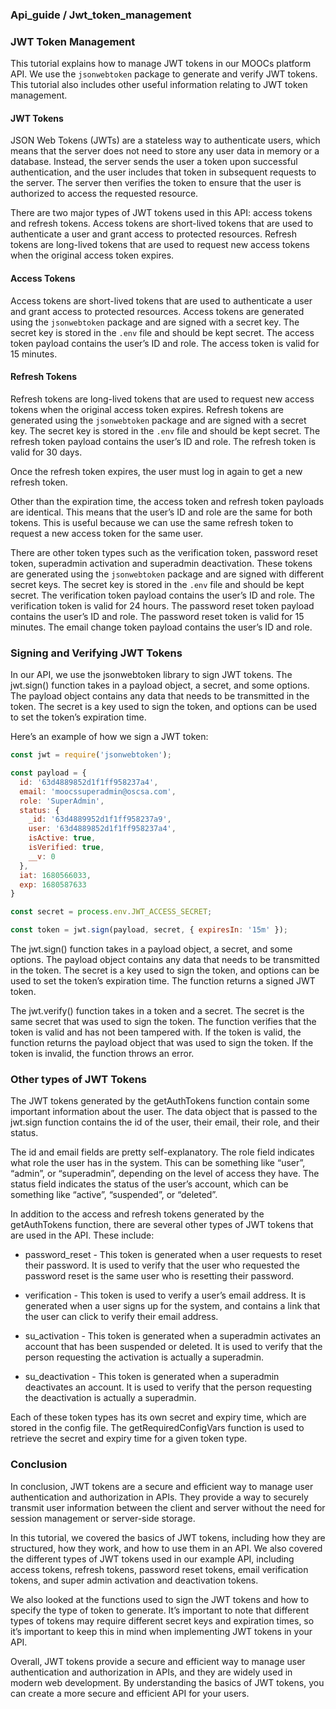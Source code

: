 ### Api_guide / Jwt_token_management

### JWT Token Management

This tutorial explains how to manage JWT tokens in our MOOCs platform API. We use the `jsonwebtoken` package to generate and verify JWT tokens. This tutorial also includes other useful information relating to JWT token management.

#### JWT Tokens

JSON Web Tokens (JWTs) are a stateless way to authenticate users, which means that the server does not need to store any user data in memory or a database. Instead, the server sends the user a token upon successful authentication, and the user includes that token in subsequent requests to the server. The server then verifies the token to ensure that the user is authorized to access the requested resource.

There are two major types of JWT tokens used in this API: access tokens and refresh tokens. Access tokens are short-lived tokens that are used to authenticate a user and grant access to protected resources. Refresh tokens are long-lived tokens that are used to request new access tokens when the original access token expires.

#### Access Tokens

Access tokens are short-lived tokens that are used to authenticate a user and grant access to protected resources. Access tokens are generated using the `jsonwebtoken` package and are signed with a secret key. The secret key is stored in the `.env` file and should be kept secret. The access token payload contains the user's ID and role. The access token is valid for 15 minutes.

#### Refresh Tokens

Refresh tokens are long-lived tokens that are used to request new access tokens when the original access token expires. Refresh tokens are generated using the `jsonwebtoken` package and are signed with a secret key. The secret key is stored in the `.env` file and should be kept secret. The refresh token payload contains the user's ID and role. The refresh token is valid for 30 days.

Once the refresh token expires, the user must log in again to get a new refresh token.

Other than the expiration time, the access token and refresh token payloads are identical. This means that the user's ID and role are the same for both tokens. This is useful because we can use the same refresh token to request a new access token for the same user.

There are other token types such as the verification token, password reset token, superadmin activation and superadmin deactivation. These tokens are generated using the `jsonwebtoken` package and are signed with different secret keys. The secret key is stored in the `.env` file and should be kept secret. The verification token payload contains the user's ID and role. The verification token is valid for 24 hours. The password reset token payload contains the user's ID and role. The password reset token is valid for 15 minutes. The email change token payload contains the user's ID and role.

### Signing and Verifying JWT Tokens

In our API, we use the jsonwebtoken library to sign JWT tokens. The jwt.sign() function takes in a payload object, a secret, and some options. The payload object contains any data that needs to be transmitted in the token. The secret is a key used to sign the token, and options can be used to set the token's expiration time.

Here's an example of how we sign a JWT token:

```javascript
const jwt = require('jsonwebtoken');

const payload = {
  id: '63d4889852d1f1ff958237a4',
  email: 'moocssuperadmin@oscsa.com',
  role: 'SuperAdmin',
  status: {
    _id: '63d4889952d1f1ff958237a9',
    user: '63d4889852d1f1ff958237a4',
    isActive: true,
    isVerified: true,
    __v: 0
  },
  iat: 1680566033,
  exp: 1680587633
}

const secret = process.env.JWT_ACCESS_SECRET;

const token = jwt.sign(payload, secret, { expiresIn: '15m' });
```

The jwt.sign() function takes in a payload object, a secret, and some options. The payload object contains any data that needs to be transmitted in the token. The secret is a key used to sign the token, and options can be used to set the token's expiration time. The function returns a signed JWT token.


The jwt.verify() function takes in a token and a secret. The secret is the same secret that was used to sign the token. The function verifies that the token is valid and has not been tampered with. If the token is valid, the function returns the payload object that was used to sign the token. If the token is invalid, the function throws an error.

### Other types of JWT Tokens
The JWT tokens generated by the getAuthTokens function contain some important information about the user. The data object that is passed to the jwt.sign function contains the id of the user, their email, their role, and their status.

The id and email fields are pretty self-explanatory. The role field indicates what role the user has in the system. This can be something like "user", "admin", or "superadmin", depending on the level of access they have. The status field indicates the status of the user's account, which can be something like "active", "suspended", or "deleted".

In addition to the access and refresh tokens generated by the getAuthTokens function, there are several other types of JWT tokens that are used in the API. These include:

- password_reset - This token is generated when a user requests to reset their password. It is used to verify that the user who requested the password reset is the same user who is resetting their password.

- verification - This token is used to verify a user's email address. It is generated when a user signs up for the system, and contains a link that the user can click to verify their email address.

- su_activation - This token is generated when a superadmin activates an account that has been suspended or deleted. It is used to verify that the person requesting the activation is actually a superadmin.

- su_deactivation - This token is generated when a superadmin deactivates an account. It is used to verify that the person requesting the deactivation is actually a superadmin.

Each of these token types has its own secret and expiry time, which are stored in the config file. The getRequiredConfigVars function is used to retrieve the secret and expiry time for a given token type.


### Conclusion
In conclusion, JWT tokens are a secure and efficient way to manage user authentication and authorization in APIs. They provide a way to securely transmit user information between the client and server without the need for session management or server-side storage.

In this tutorial, we covered the basics of JWT tokens, including how they are structured, how they work, and how to use them in an API. We also covered the different types of JWT tokens used in our example API, including access tokens, refresh tokens, password reset tokens, email verification tokens, and super admin activation and deactivation tokens.

We also looked at the functions used to sign the JWT tokens and how to specify the type of token to generate. It's important to note that different types of tokens may require different secret keys and expiration times, so it's important to keep this in mind when implementing JWT tokens in your API.

Overall, JWT tokens provide a secure and efficient way to manage user authentication and authorization in APIs, and they are widely used in modern web development. By understanding the basics of JWT tokens, you can create a more secure and efficient API for your users.